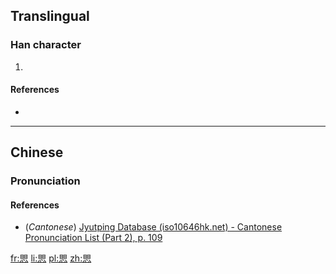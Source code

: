 ==Translingual==

===Han character===
{{Han char|rn=61|rad=心|as=10|sn=14|four=|canj=月山心 (BUP)|ids=⿱⿰[[目]]目[[心]]}}

# {{defn|Han|sort=心10}}

====References====
* {{Han ref|kx=0396.280|dkj=11004|dj=0735.160|hdz=42333.120|uh=6133|ud=24883}}

----

==Chinese==
{{zh-forms}}

===Pronunciation===
{{zh-pron
|m=jù
|c=geoi6
|mc=
|oc=
|ma=
|cat=
}}

====References====
* (''Cantonese'') [http://www.iso10646hk.net/jp/document/download.jsp Jyutping Database (iso10646hk.net) - Cantonese Pronunciation List (Part 2), p. 109]

[[fr:愳]]
[[li:愳]]
[[pl:愳]]
[[zh:愳]]